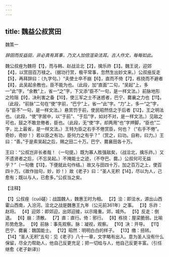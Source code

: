 ```yaml
---
---
---
```

title: 魏益公叔赏田
---



魏策一

*辞田而反益田，非必真有其事，乃文人加倍渲染法耳。古人作文，每每如此。*

魏公叔痤为魏将【1】，而与韩、赵战浍北【2】，擒乐祚【3】。魏王说，迎郊【4】，以赏田百万禄之。（据功行赏，极平常事，忽然生出妙文来。）公叔痤反走【5】，再拜辞曰：（九字句。）“夫使士卒不崩【6】，直而不倚【7】，栋挠而不避者【8】，此吴起余教也，臣不能为也。（此段，加“直面”二句，“吴起”上，多一“此”字，“余教”上，省一“之”字，下又添“臣不”一句，是一样文法。）前脉地形之险阻【9】，决利害之备【10】，使三军之士不迷惑者，巴宁、爨襄之力也【11】。（此段，“前脉”二句在“使”字前，“巴宁”上，省一“此”字。“力”上，多一“之”字，与“臣不”一句，是一样文法。）悬赏罚于前，使民昭然信之于后者【12】，王之明法也。（此段，“使”字居中，以“于前”、“于后”字，如对不对，是一样文法。）见敌之可也，鼓之不敢怠倦者，臣也。（此段，无“使”字，却两用“也”字押脚，“臣也”二字，比上最省，是一样文法。）王特为臣之右手不倦赏臣，何也？（“右手不倦”。奇妙，奇妙！）若以臣之有功，臣何力之有乎？”（赏之，曰功。自称，曰力。）王曰：“善。”于是索吴起之后，赐之田二十万。巴宁、爨襄田各十万。

王曰：“公叔岂非长者哉！（一句提。）既为寡人胜强敌矣，（战浍北，擒乐祚。）又不遗贤者之后，（不忘吴起。）不掩能士之迹，（不夺巴、爨。）公叔何可无益乎？”（一句缴【13】，下便就此句作结。）故又与田四十万，加之百万之上，使百四十万。《故作拙句，妙，妙！）故《老子》曰：“圣人无积【14】，尽以为人，己愈有；既以与人，已愈多。”公叔当之矣。

【注释】

【1】公叔痤（cuō磋）：战国魏人，魏惠王时为相。
【2】浍：即浍水，源出山西霍山西南，入汾河。浍北之战是魏惠王九年（公元前361年）之事。
【3】乐祚：赵将。
【4】迎郊：即郊迎，出郊迎接，以示隆重。郊，城外。
【5】反走：倒退。
【6】崩：溃散。
【7】直：直行。倚：邪行。
【8】栋挠：屋梁脆弱。比喻形势危急。
【9】前脉：事先观察。脉：凝视，观察。
【10】决：开导。
【11】巴宁、爨襄：魏国能士。
【12】昭然：明明白白的样子。
【13】缴：扭转。
【14】“圣人无积”五句：见《老子》八十一章，文字略有出入。意为圣人没有什么保留，尽全力帮助人，他自己反更充足；把一切给与人，他自己反更丰富。（引任继愈《老子新译》）